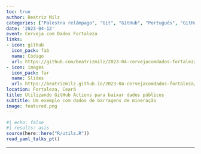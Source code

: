 ```yaml
---
toc: true
author: Beatriz Milz
categories: ["Palestra relâmpago", "Git", "GitHub", "Português", "GitHub Actions", "Dados abertos"]
date: '2023-04-12'
event: Cerveja com Dados Fortaleza
links:
- icon: github
  icon_pack: fab
  name: Código
  url: https://github.com/beatrizmilz/2023-04-cervejacomdados-fortaleza
- icon: images
  icon_pack: far
  name: Slides
  url: https://beatrizmilz.github.io/2023-04-cervejacomdados-fortaleza/
location: Fortaleza, Ceará
title: Utilizando GitHub Actions para baixar dados públicos
subtitle: Um exemplo com dados de barragens de mineração 
image: featured.png
---
```


```r
#| echo: false
#| results: asis
source(here::here("R/utils.R"))
read_yaml_talks_pt()
```

------------------------------------------------------------------------
